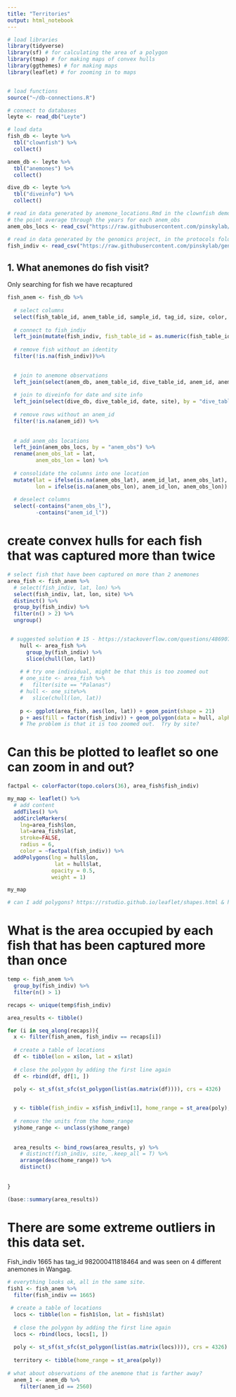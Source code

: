 ```yaml
---
title: "Territories"
output: html_notebook
---
```

```r
# load libraries
library(tidyverse)
library(sf) # for calculating the area of a polygon
library(tmap) # for making maps of convex hulls
library(ggthemes) # for making maps
library(leaflet) # for zooming in to maps


# load functions
source("~/db-connections.R")

# connect to databases
leyte <- read_db("Leyte")

# load data
fish_db <- leyte %>% 
  tbl("clownfish") %>% 
  collect()

anem_db <- leyte %>% 
  tbl("anemones") %>% 
  collect() 

dive_db <- leyte %>% 
  tbl("diveinfo") %>% 
  collect()

# read in data generated by anemone_locations.Rmd in the clownfish demographics package
# the point average through the years for each anem_obs
anem_obs_locs <- read_csv("https://raw.githubusercontent.com/pinskylab/clownfish-demographics/master/data/anem_obs_locations.csv?token=AG664YPBYND45ZH7XITOOTC5ROJJC")

# read in data generated by the genomics project, in the protocols folder, scripts 5-7 (remove-regenos through recaptured fish).  The fish_indiv column connects all observations of a fish.
fish_indiv <- read_csv("https://raw.githubusercontent.com/pinskylab/genomics/master/data/fish-obs.csv", col_types = cols(.default = col_character())) 

```

## 1. What anemones do fish visit?
Only searching for fish we have recaptured
```r
fish_anem <- fish_db %>% 
  
  # select columns
  select(fish_table_id, anem_table_id, sample_id, tag_id, size, color, sex) %>% 
  
  # connect to fish_indiv
  left_join(mutate(fish_indiv, fish_table_id = as.numeric(fish_table_id)), by = c("fish_table_id", "sample_id", "tag_id")) %>% 
  
  # remove fish without an identity
  filter(!is.na(fish_indiv))%>% 

  
  # join to anemone observations
  left_join(select(anem_db, anem_table_id, dive_table_id, anem_id, anem_obs), by = "anem_table_id") %>% 
  
  # join to diveinfo for date and site info
  left_join(select(dive_db, dive_table_id, date, site), by = "dive_table_id") %>% 
  
  # remove rows without an anem_id
  filter(!is.na(anem_id)) %>% 
  
  
  # add anem_obs locations
  left_join(anem_obs_locs, by = "anem_obs") %>% 
  rename(anem_obs_lat = lat, 
         anem_obs_lon = lon) %>% 
  
  # consolidate the columns into one location
  mutate(lat = ifelse(is.na(anem_obs_lat), anem_id_lat, anem_obs_lat), 
         lon = ifelse(is.na(anem_obs_lon), anem_id_lon, anem_obs_lon)) %>% 
  
  # deselect columns
  select(-contains("anem_obs_l"), 
         -contains("anem_id_l"))

```

# create convex hulls for each fish that was captured more than twice
```r
# select fish that have been captured on more than 2 anemones
area_fish <- fish_anem %>% 
  # select(fish_indiv, lat, lon) %>%
  select(fish_indiv, lat, lon, site) %>%
  distinct() %>% 
  group_by(fish_indiv) %>% 
  filter(n() > 2) %>% 
  ungroup()


 # suggested solution # 15 - https://stackoverflow.com/questions/48690755/adding-convex-hull-to-ggplot-map
    hull <- area_fish %>% 
      group_by(fish_indiv) %>% 
      slice(chull(lon, lat))
    
    # # try one individual, might be that this is too zoomed out
    # one_site <- area_fish %>% 
    #   filter(site == "Palanas") 
    # hull <- one_site%>% 
    #   slice(chull(lon, lat))
    
    p <- ggplot(area_fish, aes(lon, lat)) + geom_point(shape = 21)
    p + aes(fill = factor(fish_indiv)) + geom_polygon(data = hull, alpha = 0.5)
    # The problem is that it is too zoomed out.  Try by site?

```
# Can this be plotted to leaflet so one can zoom in and out?
```r
factpal <- colorFactor(topo.colors(36), area_fish$fish_indiv)

my_map <- leaflet() %>% 
  # add content
  addTiles() %>% 
  addCircleMarkers(
    lng=area_fish$lon, 
    lat=area_fish$lat, 
    stroke=FALSE,
    radius = 6, 
    color = ~factpal(fish_indiv)) %>% 
  addPolygons(lng = hull$lon, 
               lat = hull$lat, 
              opacity = 0.5, 
              weight = 1)

my_map

# can I add polygons? https://rstudio.github.io/leaflet/shapes.html & https://rstudio.github.io/leaflet/choropleths.html

```






# What is the area occupied by each fish that has been captured more than once
```r
temp <- fish_anem %>% 
  group_by(fish_indiv) %>% 
  filter(n() > 1)

recaps <- unique(temp$fish_indiv)

area_results <- tibble() 

for (i in seq_along(recaps)){
  x <- filter(fish_anem, fish_indiv == recaps[i])
  
  # create a table of locations
  df <- tibble(lon = x$lon, lat = x$lat)
  
  # close the polygon by adding the first line again
  df <- rbind(df, df[1, ])
  
  poly <- st_sf(st_sfc(st_polygon(list(as.matrix(df)))), crs = 4326)


  y <- tibble(fish_indiv = x$fish_indiv[1], home_range = st_area(poly), site = x$site)
  
  # remove the units from the home_range
  y$home_range <- unclass(y$home_range)
  
  
  area_results <- bind_rows(area_results, y) %>% 
    # distinct(fish_indiv, site, .keep_all = T) %>% 
    arrange(desc(home_range)) %>% 
    distinct()
  
  
}

(base::summary(area_results))
```
# There are some extreme outliers in this data set.  

Fish_indiv 1665 has tag_id 982000411818464 and was seen on 4 different anemones in Wangag.  
```r
# everything looks ok, all in the same site.
fish1 <- fish_anem %>% 
  filter(fish_indiv == 1665)

 # create a table of locations
  locs <- tibble(lon = fish1$lon, lat = fish1$lat)
  
  # close the polygon by adding the first line again
  locs <- rbind(locs, locs[1, ])
  
  poly <- st_sf(st_sfc(st_polygon(list(as.matrix(locs)))), crs = 4326)
  
  territory <- tibble(home_range = st_area(poly))
  
# what about observations of the anemone that is farther away?
  anem_1 <- anem_db %>% 
    filter(anem_id == 2560)

```

